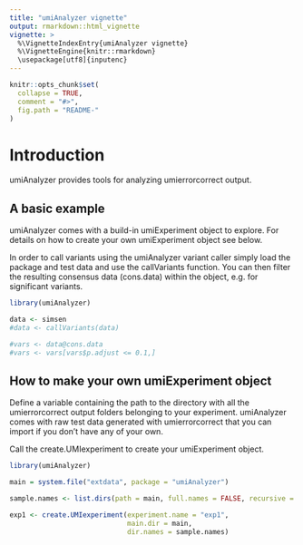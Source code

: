 ```yaml
---
title: "umiAnalyzer vignette"
output: rmarkdown::html_vignette
vignette: >
  %\VignetteIndexEntry{umiAnalyzer vignette}
  %\VignetteEngine{knitr::rmarkdown}
  \usepackage[utf8]{inputenc}
---
```


```r
knitr::opts_chunk$set(
  collapse = TRUE,
  comment = "#>",
  fig.path = "README-"
)
```

# Introduction

umiAnalyzer provides tools for analyzing umierrorcorrect output. 

## A basic example

umiAnalyzer comes with a build-in umiExperiment object to explore. For details on how to create your
own umiExperiment object see below.

In order to call variants using the umiAnalyzer variant caller simply load the package and test data
and use the callVariants function. You can then filter the resulting consensus data (cons.data) within
the object, e.g. for significant variants.

```r
library(umiAnalyzer)

data <- simsen
#data <- callVariants(data)

#vars <- data@cons.data
#vars <- vars[vars$p.adjust <= 0.1,]
```

## How to make your own umiExperiment object

Define a variable containing the path to the directory with all the umierrorcorrect output folders 
belonging to your experiment. umiAnalyzer comes with raw test data generated with umierrorcorrect that 
you can import if you don't have any of your own.

Call the create.UMIexperiment to create your umiExperiment object.

```r
library(umiAnalyzer)

main = system.file("extdata", package = "umiAnalyzer")

sample.names <- list.dirs(path = main, full.names = FALSE, recursive = FALSE)

exp1 <- create.UMIexperiment(experiment.name = "exp1",
                             main.dir = main,
                             dir.names = sample.names)
```
